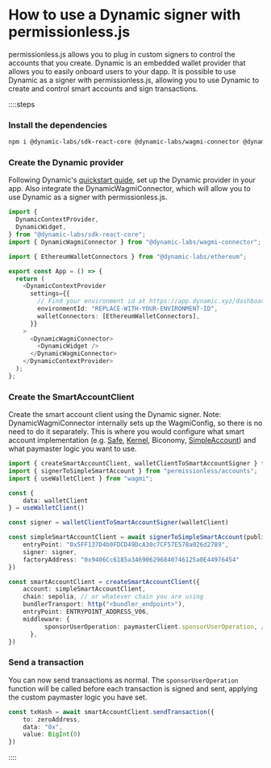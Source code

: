 # How to use a Dynamic signer with permissionless.js

permissionless.js allows you to plug in custom signers to control the accounts that you create. Dynamic is an embedded wallet provider that allows you to easily onboard users to your dapp. It is possible to use Dynamic as a signer with permissionless.js, allowing you to use Dynamic to create and control smart accounts and sign transactions.

::::steps

### Install the dependencies

```bash
npm i @dynamic-labs/sdk-react-core @dynamic-labs/wagmi-connector @dynamic-labs/ethereum permissionless viem wagmi
```

### Create the Dynamic provider

Following Dynamic's [quickstart guide](https://docs.dynamic.xyz/quickstart), set up the Dynamic provider in your app. Also integrate the DynamicWagmiConnector, which will allow you to use Dynamic as a signer with permissionless.js.

```ts
import {
  DynamicContextProvider,
  DynamicWidget,
} from "@dynamic-labs/sdk-react-core";
import { DynamicWagmiConnector } from "@dynamic-labs/wagmi-connector";

import { EthereumWalletConnectors } from "@dynamic-labs/ethereum";

export const App = () => {
  return (
    <DynamicContextProvider
      settings={{
        // Find your environment id at https://app.dynamic.xyz/dashboard/developer
        environmentId: "REPLACE-WITH-YOUR-ENVIRONMENT-ID",
        walletConnectors: [EthereumWalletConnectors],
      }}
    >
      <DynamicWagmiConnector>
        <DynamicWidget />
      </DynamicWagmiConnector>
    </DynamicContextProvider>
  );
};
```

### Create the SmartAccountClient

Create the smart account client using the Dynamic signer. Note: DynamicWagmiConnector internally sets up the WagmiConfig, so there is no need to do it separately. This is where you would configure what smart account implementation (e.g. [Safe](/permissionless/how-to/accounts/use-safe-account), [Kernel](/permissionless/how-to/accounts/use-kernel-account), Biconomy, [SimpleAccount](/permissionless/how-to/accounts/use-simple-account)) and what paymaster logic you want to use.

```ts
import { createSmartAccountClient, walletClientToSmartAccountSigner } from "permissionless";
import { signerToSimpleSmartAccount } from "permissionless/accounts";
import { useWalletClient } from "wagmi";

const {
    data: walletClient
} = useWalletClient()

const signer = walletClientToSmartAccountSigner(walletClient)

const simpleSmartAccountClient = await signerToSimpleSmartAccount(publicClient, {
    entryPoint: "0x5FF137D4b0FDCD49DcA30c7CF57E578a026d2789",
    signer: signer,
    factoryAddress: "0x9406Cc6185a346906296840746125a0E44976454"
})

const smartAccountClient = createSmartAccountClient({
    account: simpleSmartAccountClient,
    chain: sepolia, // or whatever chain you are using
    bundlerTransport: http("<bundler_endpoint>"),
    entryPoint: ENTRYPOINT_ADDRESS_V06,
    middleware: {
		  sponsorUserOperation: paymasterClient.sponsorUserOperation, // optional, if using a paymaster
	  },
})
```

### Send a transaction

You can now send transactions as normal. The `sponsorUserOperation` function will be called before each transaction is signed and sent, applying the custom paymaster logic you have set.

```ts
const txHash = await smartAccountClient.sendTransaction({
    to: zeroAddress,
    data: "0x",
    value: BigInt(0)
})
```

::::